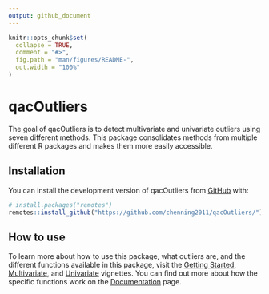 ```yaml
---
output: github_document
---
```


<!-- README.md is generated from README.Rmd. Please edit that file -->

```r
knitr::opts_chunk$set(
  collapse = TRUE,
  comment = "#>",
  fig.path = "man/figures/README-",
  out.width = "100%"
)
```

# qacOutliers

<!-- badges: start -->
<!-- badges: end -->

The goal of qacOutliers is to detect multivariate and univariate outliers using seven different methods. This package consolidates methods from multiple different R packages and makes them more easily accessible. 

## Installation

You can install the development version of qacOutliers from [GitHub](https://github.com/chenning2011) with:

``` r
# install.packages("remotes")
remotes::install_github("https://github.com/chenning2011/qacOutliers/")
```

## How to use

To learn more about how to use this package, what outliers are, and the different functions available in this package, visit the [Getting Started](https://chenning2011.github.io/qacOutliers/articles/qacOutliers.html), [Multivariate](https://chenning2011.github.io/qacOutliers/articles/Multivariate.html), and [Univariate](https://chenning2011.github.io/qacOutliers/articles/Univariate.html) vignettes. You can find out more about how the specific functions work on the [Documentation](https://chenning2011.github.io/qacOutliers/reference/index.html) page. 



